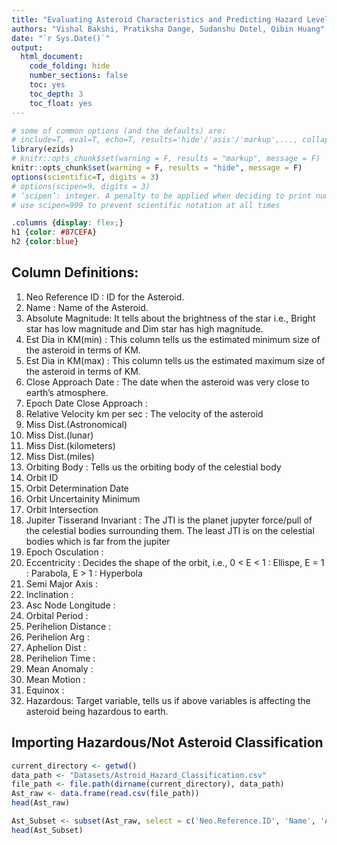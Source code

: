 ```yaml
---
title: "Evaluating Asteroid Characteristics and Predicting Hazard Levels Using NASA's Asteroid Classification Dataset"
authors: "Vishal Bakshi, Pratiksha Dange, Sudanshu Dotel, Qibin Huang"
date: "`r Sys.Date()`"
output:
  html_document:
    code_folding: hide
    number_sections: false
    toc: yes
    toc_depth: 3
    toc_float: yes
---
```

  
```r
# some of common options (and the defaults) are: 
# include=T, eval=T, echo=T, results='hide'/'asis'/'markup',..., collapse=F, warning=T, message=T, error=T, cache=T, fig.width=6, fig.height=4, fig.dim=c(6,4) #inches, fig.align='left'/'center','right', 
library(ezids)
# knitr::opts_chunk$set(warning = F, results = "markup", message = F)
knitr::opts_chunk$set(warning = F, results = "hide", message = F)
options(scientific=T, digits = 3) 
# options(scipen=9, digits = 3) 
# ‘scipen’: integer. A penalty to be applied when deciding to print numeric values in fixed or exponential notation.  Positive values bias towards fixed and negative towards scientific notation: fixed notation will be preferred unless it is more than ‘scipen’ digits wider.
# use scipen=999 to prevent scientific notation at all times
```

```css
.columns {display: flex;}
h1 {color: #87CEFA}
h2 {color:blue}
```

## Column Definitions: 
1. Neo Reference ID	: ID for the Asteroid.
2. Name	: Name of the Asteroid. 
3. Absolute Magnitude: It tells about the brightness of the star i.e., Bright star has low magnitude and Dim star has high magnitude. 
4. Est Dia in KM(min) : This column tells us the estimated minimum size of the asteroid in terms of KM.
5. Est Dia in KM(max) : This column tells us the estimated maximum size of the asteroid in terms of KM.
6. Close Approach Date : The date when the asteroid was very close to earth's atmosphere.
7. Epoch Date Close Approach :	
8. Relative Velocity km per sec : The velocity of the asteroid
9. Miss Dist.(Astronomical)	
10. Miss Dist.(lunar)	
11. Miss Dist.(kilometers)	
12. Miss Dist.(miles)	
13. Orbiting Body	: Tells us the orbiting body of the celestial body
14. Orbit ID	
15. Orbit Determination Date	
16. Orbit Uncertainity	Minimum 
17. Orbit Intersection	
18. Jupiter Tisserand Invariant	: The JTI is the planet jupyter force/pull of the celestial bodies surrounding them. The least JTI is on the celestial bodies which is far from the jupiter
19. Epoch Osculation :	
20. Eccentricity : Decides the shape of the orbit, i.e., 0 < E < 1 : Ellispe, E = 1 : Parabola, E > 1 : Hyperbola
21. Semi Major Axis :	
22. Inclination	:
23. Asc Node Longitude :	
24. Orbital Period :	
25. Perihelion Distance :	
26. Perihelion Arg :	
27. Aphelion Dist	:
28. Perihelion Time :	
29. Mean Anomaly :
30. Mean Motion	: 
31. Equinox	: 
32. Hazardous: Target variable, tells us if above variables is affecting the asteroid being hazardous to earth. 


## Importing Hazardous/Not Asteroid Classification 
```r
current_directory <- getwd()
data_path <- "Datasets/Astroid_Hazard_Classification.csv"
file_path <- file.path(dirname(current_directory), data_path)
Ast_raw <- data.frame(read.csv(file_path))
head(Ast_raw)
```

```r
Ast_Subset <- subset(Ast_raw, select = c('Neo.Reference.ID', 'Name', 'Absolute.Magnitude', 'Est.Dia.in.KM.min.', 'Est.Dia.in.KM.max.', 'Relative.Velocity.km.per.sec',  'Orbiting.Body', 'Orbit.Uncertainity', 'Minimum.Orbit.Intersection', 'Jupiter.Tisserand.Invariant', 'Epoch.Osculation', 'Eccentricity', 'Semi.Major.Axis', 'Inclination', 'Asc.Node.Longitude', 'Perihelion.Distance' ))
head(Ast_Subset)

```






